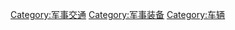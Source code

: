 {{Commonscat|Military vehicles}}

[[Category:军事交通|Category:军事交通]]
[[Category:军事装备|Category:军事装备]]
[[Category:车辆|Category:车辆]]